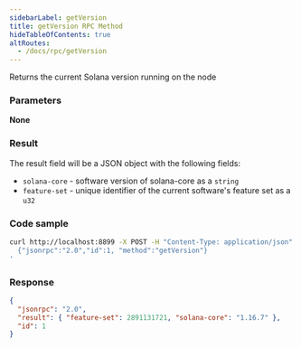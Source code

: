 ```yaml
---
sidebarLabel: getVersion
title: getVersion RPC Method
hideTableOfContents: true
altRoutes:
  - /docs/rpc/getVersion
---
```


Returns the current Solana version running on the node

<DocSideBySide>

<DocLeftSide>

### Parameters

**None**

### Result

The result field will be a JSON object with the following fields:

-   `solana-core` - software version of solana-core as a `string`
-   `feature-set` - unique identifier of the current software's feature set as a
    `u32`

</DocLeftSide>

<DocRightSide>

### Code sample

```bash
curl http://localhost:8899 -X POST -H "Content-Type: application/json" -d '
  {"jsonrpc":"2.0","id":1, "method":"getVersion"}
'
```

### Response

```json
{
  "jsonrpc": "2.0",
  "result": { "feature-set": 2891131721, "solana-core": "1.16.7" },
  "id": 1
}
```

</DocRightSide>
</DocSideBySide>
